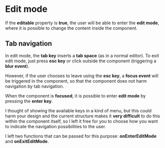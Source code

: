 
<Meta title="Highlight/Edit Mode"/>

# Edit __mode__
If the __editable__ property is __true__, the user will be able to enter the __edit mode__, where it is possible to change the content inside the component. 

## Tab __navigation__
In edit mode, the __tab key__ inserts a __tab space__ (as in a normal editor). To exit edit mode, just press __esc key__ or click outside the component (triggering a __blur event__).

However, if the user chooses to leave using the __esc key__, a __focus event__ will be triggered in the component, so that the component does not harm navigation by tab navigation.

When the component is __focused__, it is possible to enter __edit mode__ by pressing the __enter key__.

I thought of showing the available keys in a kind of menu, but this could harm your design and the current structure makes it __very difficult__ to do this within the component itself, so I left it free for you to choose how you want to indicate the navigation possibilities to the user.

I left two functions that can be passed for this purpose: __onEnterEditMode__ and __onExitEditMode__.
